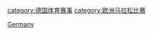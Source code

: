 [[Category:各国马拉松比赛|Germany]]
[[category:德国体育赛事|category:德国体育赛事]]
[[category:欧洲马拉松比赛|category:欧洲马拉松比赛]]